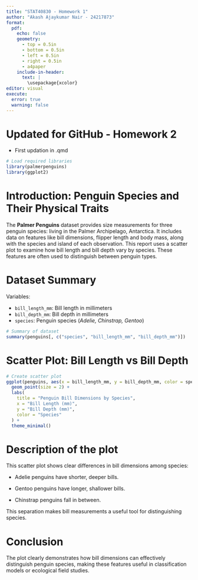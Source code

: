 ---
title: "STAT40830 - Homework 1"
author: "Akash Ajaykumar Nair - 24217873"
format: 
  pdf:
    echo: false
    geometry:                  
      - top = 0.5in
      - bottom = 0.5in
      - left = 0.5in
      - right = 0.5in
      - a4paper
    include-in-header: 
      text: |
        \usepackage{xcolor}
editor: visual
execute: 
  error: true                        
  warning: false
---

# Updated for GitHub - Homework 2

- First updation in .qmd

```{r setup, include=FALSE, message=FALSE, warning=FALSE}
# Load required libraries
library(palmerpenguins)
library(ggplot2)
```

# Introduction: Penguin Species and Their Physical Traits

The **Palmer Penguins** dataset provides size measurements for three penguin species: \textcolor{red}{Adelie, Chinstrap and Gentoo} living in the Palmer Archipelago, Antarctica. It includes data on features like bill dimensions, flipper length and body mass, along with the species and island of each observation. This report uses a scatter plot to examine how bill length and bill depth vary by species. These features are often used to distinguish between penguin types.

# Dataset Summary

Variables:

-   `bill_length_mm`: Bill length in millimeters
-   `bill_depth_mm`: Bill depth in millimeters
-   `species`: Penguin species (*Adelie, Chinstrap, Gentoo*)

```{r}
# Summary of dataset
summary(penguins[, c("species", "bill_length_mm", "bill_depth_mm")])
```

# Scatter Plot: Bill Length vs Bill Depth

```{r, fig.align='center'}
# Create scatter plot
ggplot(penguins, aes(x = bill_length_mm, y = bill_depth_mm, color = species)) +
  geom_point(size = 2) +
  labs(
    title = "Penguin Bill Dimensions by Species",
    x = "Bill Length (mm)",
    y = "Bill Depth (mm)",
    color = "Species"
  ) +
  theme_minimal()
```

# Description of the plot

This scatter plot shows clear differences in bill dimensions among species:

-   Adelie penguins have shorter, deeper bills.

-   Gentoo penguins have longer, shallower bills.

-   Chinstrap penguins fall in between.

This separation makes bill measurements a useful tool for distinguishing species.

# Conclusion

The plot clearly demonstrates how bill dimensions can effectively distinguish penguin species, making these features useful in classification models or ecological field studies.
